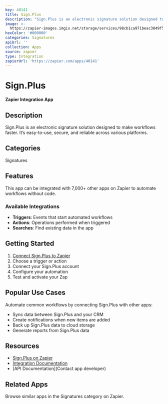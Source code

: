 ```yaml
---
key: 40141
title: Sign.Plus
description: "Sign.Plus is an electronic signature solution designed to make workflows faster.\r\nIt’s easy-to-use, secure, and reliable across various platforms."
image: >-
  https://zapier-images.imgix.net/storage/services/98cb1ca971beac3849f58ef965eb1aeb.png?auto=format%2Ccompress&ixlib=python-3.0.0&q=50
hexColor: '#000000'
categories: Signatures
apiUrl: ''
collection: Apps
source: zapier
type: Integration
zapierUrl: 'https://zapier.com/apps/40141'
---
```

# Sign.Plus

**Zapier Integration App**

## Description

Sign.Plus is an electronic signature solution designed to make workflows faster.
It’s easy-to-use, secure, and reliable across various platforms.

## Categories

Signatures

## Features

This app can be integrated with 7,000+ other apps on Zapier to automate workflows without code.

### Available Integrations

- **Triggers**: Events that start automated workflows
- **Actions**: Operations performed when triggered
- **Searches**: Find existing data in the app

## Getting Started

1. [Connect Sign.Plus to Zapier](https://zapier.com/apps/40141)
2. Choose a trigger or action
3. Connect your Sign.Plus account
4. Configure your automation
5. Test and activate your Zap

## Popular Use Cases

Automate common workflows by connecting Sign.Plus with other apps:

- Sync data between Sign.Plus and your CRM
- Create notifications when new items are added
- Back up Sign.Plus data to cloud storage
- Generate reports from Sign.Plus data

## Resources

- [Sign.Plus on Zapier](https://zapier.com/apps/40141)
- [Integration Documentation](https://zapier.com/apps/40141/integrations)
- [API Documentation](Contact app developer)

## Related Apps

Browse similar apps in the Signatures category on Zapier.
